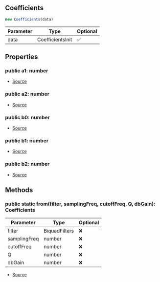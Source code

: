 ## Coefficients


```typescript
new Coefficients(data)
```
| Parameter | Type | Optional |
| ----------- | ----------- | ----------- |
| data | CoefficientsInit | ✅ |


## Properties
### public a1: number
- [Source](https://github.com/Androz2091/discord-player/blob/5a3437b/packages/equalizer/src/biquad/Coefficients.ts#L28)
### public a2: number
- [Source](https://github.com/Androz2091/discord-player/blob/5a3437b/packages/equalizer/src/biquad/Coefficients.ts#L29)
### public b0: number
- [Source](https://github.com/Androz2091/discord-player/blob/5a3437b/packages/equalizer/src/biquad/Coefficients.ts#L32)
### public b1: number
- [Source](https://github.com/Androz2091/discord-player/blob/5a3437b/packages/equalizer/src/biquad/Coefficients.ts#L33)
### public b2: number
- [Source](https://github.com/Androz2091/discord-player/blob/5a3437b/packages/equalizer/src/biquad/Coefficients.ts#L34)

## Methods
### public static from(filter, samplingFreq, cutoffFreq, Q, dbGain): Coefficients
| Parameter | Type | Optional |
| ----------- | ----------- | ----------- |
| filter | BiquadFilters | ❌ |
| samplingFreq | number | ❌ |
| cutoffFreq | number | ❌ |
| Q | number | ❌ |
| dbGain | number | ❌ |


- [Source](https://github.com/Androz2091/discord-player/blob/5a3437b/packages/equalizer/src/biquad/Coefficients.ts#L46)